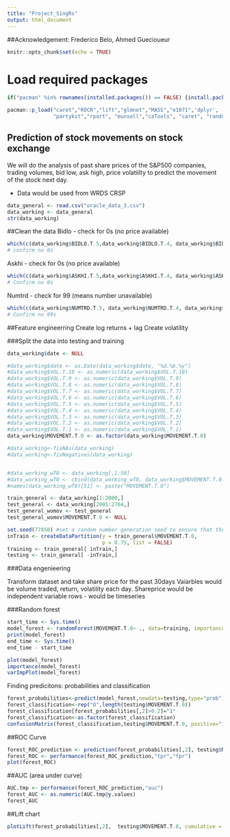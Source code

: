 ---
title: "Project_SingRs"
output: html_document
---

##Acknowledgement: Frederico Belo, Ahmed Guecioueur

```{r setup, include=FALSE}
knitr::opts_chunk$set(echo = TRUE)
```

# Load required packages
```{r, echo=FALSE}
if("pacman" %in% rownames(installed.packages()) == FALSE) {install.packages("pacman")} # Check if you have universal installer package, install if not

pacman::p_load("caret","ROCR","lift","glmnet","MASS","e1071",'dplyr',
               "partykit","rpart", "munsell","caTools", "caret", "randomForest") #Check, and if needed install the necessary packages
```

## Prediction of stock movements on stock exchange 

We will do the analysis of past share prices of the S&P500 companies, trading volumes, bid low, ask high, price volatiilty to predict the movement of the stock next day. 

- Data would be used from WRDS CRSP

```{r data_loading}
data_general <- read.csv("oracle_data_3.csv")
data_working <- data_general
str(data_working)
```


##Clean the data
Bidlo
 - check for 0s (no price available)
 
```{r, check Bidlo}
which(c(data_working$BIDLO.T.5,data_working$BIDLO.T.4, data_working$BIDLO.T.3, data_working$BIDLO.T.2, data_working$BIDLO.T.1, data_working$BIDLO.T.0) == 0, arr.ind = TRUE)
# confirm no 0s
```

Askhi
 - check for 0s (no price available)
```{r, check Askhi}
which(c(data_working$ASKHI.T.5,data_working$ASKHI.T.4, data_working$ASKHI.T.3, data_working$ASKHI.T.2, data_working$ASKHI.T.1, data_working$ASKHI.T.0) == 0, arr.ind = TRUE)
# Confirm no 0s
```

Numtrd 
 - check for 99 (means number unavailable)
```{r, check Numtrd}
which(c(data_working$NUMTRD.T.5, data_working$NUMTRD.T.4, data_working$NUMTRD.T.3, data_working$NUMTRD.T.2, data_working$NUMTRD.T.1, data_working$NUMTRD.T.0) == 99, arr.ind = TRUE)
# Confirm no 99s
```
 
##Feature engineerring
Create log returns + lag
Create volatility

###Split the data into testing and training
```{r data_split_cleaning}
data_working$date <- NULL

#data_working$date <- as.Date(data_working$date, "%d.%b.%y")
#data_working$VOL.T.10 <- as.numeric(data_working$VOL.T.10)
#data_working$VOL.T.9 <- as.numeric(data_working$VOL.T.9)
#data_working$VOL.T.8 <- as.numeric(data_working$VOL.T.8)
#data_working$VOL.T.7 <- as.numeric(data_working$VOL.T.7)
#data_working$VOL.T.6 <- as.numeric(data_working$VOL.T.6)
#data_working$VOL.T.5 <- as.numeric(data_working$VOL.T.5)
#data_working$VOL.T.4 <- as.numeric(data_working$VOL.T.4)
#data_working$VOL.T.3 <- as.numeric(data_working$VOL.T.3)
#data_working$VOL.T.2 <- as.numeric(data_working$VOL.T.2)
#data_working$VOL.T.1 <- as.numeric(data_working$VOL.T.1)
data_working$MOVEMENT.T.0 <- as.factor(data_working$MOVEMENT.T.0)

#data_working<-fixNAs(data_working)
#data_working<-fixNegatives(data_working)


#data_working_wT0 <- data_working[,1:50]
#data_working_wT0 <- cbind(data_working_wT0, data_working$MOVEMENT.T.0)
#names(data_working_wT0)[51] <- paste("MOVEMENT.T.0")

train_general <- data_working[1:2000,]
test_general <- data_working[2001:2764,]
test_general_womov <- test_general
test_general_womov$MOVEMENT.T.0 <- NULL
```


```{r data_split_2}

set.seed(77850) #set a random number generation seed to ensure that the split is the same everytime
inTrain <- createDataPartition(y = train_general$MOVEMENT.T.0,
                               p = 0.75, list = FALSE)
training <- train_general[ inTrain,]
testing <- train_general[ -inTrain,]
```


###Data engenieering

Transform dataset and take share price for the past 30days
Vaiarbles would be volume traded, return, volatility each day. Shareprice would be independent variable
rows - would be timeseries

###Random forest


```{r random_forest}
start_time <- Sys.time()
model_forest <- randomForest(MOVEMENT.T.0~ ., data=training, importance=TRUE, proximity=TRUE, type="classification")
print(model_forest)
end_time <- Sys.time()
end_time - start_time

plot(model_forest)
importance(model_forest)
varImpPlot(model_forest)
```


Finding predicitons: probabilities and classification

```{r rf_predictions}
forest_probabilities<-predict(model_forest,newdata=testing,type="prob") 
forest_classification<-rep("0",length(testing$MOVEMENT.T.0))
forest_classification[forest_probabilities[,2]>0.2]="1"
forest_classification<-as.factor(forest_classification)
confusionMatrix(forest_classification,testing$MOVEMENT.T.0, positive="1")
```


##ROC Curve
```{r rf_roc}
forest_ROC_prediction <- prediction(forest_probabilities[,2], testing$MOVEMENT.T.0)
forest_ROC <- performance(forest_ROC_prediction,"tpr","fpr")
plot(forest_ROC)
```

##AUC (area under curve)
```{r rf_auc}
AUC.tmp <- performance(forest_ROC_prediction,"auc") 
forest_AUC <- as.numeric(AUC.tmp@y.values) 
forest_AUC 
```

##Lift chart
```{r rf_lift}
plotLift(forest_probabilities[,2],  testing$MOVEMENT.T.0, cumulative = TRUE, n.buckets = 10)
```

